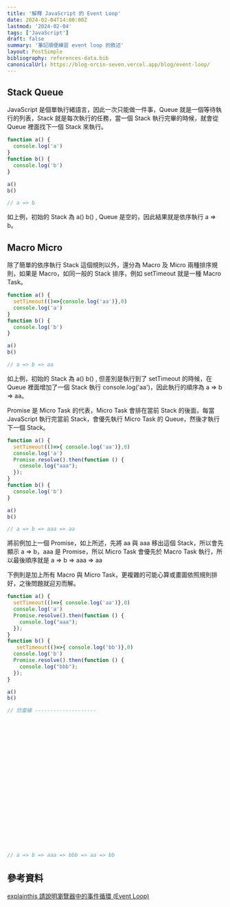 ```yaml
---
title: '解釋 JavaScript 的 Event Loop'
date: 2024-02-04T14:00:00Z
lastmod: '2024-02-04'
tags: ['JavaScript']
draft: false
summary: '筆記順便練習 event loop 的敘述'
layout: PostSimple
bibliography: references-data.bib
canonicalUrl: https://blog-orcin-seven.vercel.app/blog/event-loop/
---
```


## Stack Queue

JavaScript 是個單執行緒語言，因此一次只能做一件事，Queue 就是一個等待執行的列表，Stack 就是每次執行的任務，當一個 Stack 執行完畢的時候，就會從 Queue 裡面找下一個 Stack 來執行。

```javaScript
function a() {
  console.log('a')
}
function b() {
  console.log('b')
}

a()
b()

// a => b
```

如上例，初始的 Stack 為 a() b() , Queue 是空的，因此結果就是依序執行 a => b。

## Macro Micro

除了簡單的依序執行 Stack 這個規則以外，還分為 Macro 及 Micro 兩種排序規則，如果是 Macro，如同一般的 Stack 排序，例如 setTimeout 就是一種 Macro Task。

```javaScript
function a() {
  setTimeout(()=>{console.log('aa')},0)
  console.log('a')
}
function b() {
  console.log('b')
}

a()
b()

// a => b => aa
```

如上例，初始的 Stack 為 a() b() , 但差別是執行到了 setTimeout 的時候，在 Queue 裡面增加了一個 Stack 執行 console.log('aa')，因此執行的順序為 a => b => aa。

Promise 是 Micro Task 的代表，Micro Task 會排在當前 Stack 的後面，每當 JavaScript 執行完當前 Stack，會優先執行 Micro Task 的 Queue，然後才執行下一個 Stack。

```javaScript
function a() {
  setTimeout(()=>{ console.log('aa')},0)
  console.log('a')
  Promise.resolve().then(function () {
    console.log("aaa");
  });
}
function b() {
  console.log('b')
}

a()
b()

// a => b => aaa => aa
```

將前例加上一個 Promise，如上所述，先將 aa 與 aaa 移出這個 Stack，所以會先顯示 a => b，aaa 是 Promise，所以 Micro Task 會優先於 Macro Task 執行，所以最後順序就是 a => b => aaa => aa

下例則是加上所有 Macro 與 Micro Task，更複雜的可能心算或畫圖依照規則排好，之後問題就迎刃而解。

```javaScript
function a() {
  setTimeout(()=>{ console.log('aa')},0)
  console.log('a')
  Promise.resolve().then(function () {
    console.log("aaa");
  });
}
function b() {
   setTimeout(()=>{ console.log('bb')},0)
  console.log('b')
  Promise.resolve().then(function () {
    console.log("bbb");
  });
}

a()
b()

// 防雷線 --------------------























// a => b => aaa => bbb => aa => bb
```

## 參考資料

[explainthis 請說明瀏覽器中的事件循環 (Event Loop)](https://www.explainthis.io/zh-hant/swe/what-is-event-loop)
